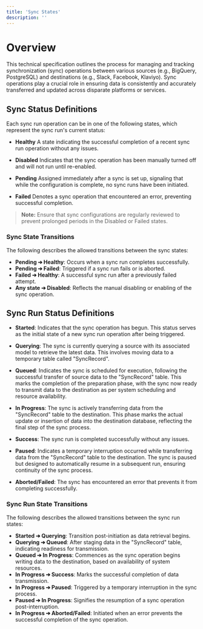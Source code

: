 ```yaml
---
title: 'Sync States'
description: ''
---
```



# Overview

This technical specification outlines the process for managing and tracking synchronization (sync) operations between various sources (e.g., BigQuery, PostgreSQL) and destinations (e.g., Slack, Facebook, Klaviyo). Sync operations play a crucial role in ensuring data is consistently and accurately transferred and updated across disparate platforms or services.

## Sync Status Definitions

Each sync run operation can be in one of the following states, which represent the sync run's current status:

- **Healthy**
  A state indicating the successful completion of a recent sync run operation without any issues.

- **Disabled**
  Indicates that the sync operation has been manually turned off and will not run until re-enabled.

- **Pending**
  Assigned immediately after a sync is set up, signaling that while the configuration is complete, no sync runs have been initiated.

- **Failed**
  Denotes a sync operation that encountered an error, preventing successful completion.


> **Note:** Ensure that sync configurations are regularly reviewed to prevent prolonged periods in the Disabled or Failed states.

### Sync State Transitions

The following describes the allowed transitions between the sync states:

- **Pending ➔ Healthy**: Occurs when a sync run completes successfully.
- **Pending ➔ Failed**: Triggered if a sync run fails or is aborted.
- **Failed ➔ Healthy**: A successful sync run after a previously failed attempt.
- **Any state ➔ Disabled**: Reflects the manual disabling or enabling of the sync operation.

## Sync Run Status Definitions

- **Started**: Indicates that the sync operation has begun. This status serves as the initial state of a new sync run operation after being triggered.

- **Querying**: The sync is currently querying a source with its associated model to retrieve the latest data. This involves moving data to a temporary table called "SyncRecord".

- **Queued**: Indicates the sync is scheduled for execution, following the successful transfer of source data to the "SyncRecord" table. This marks the completion of the preparation phase, with the sync now ready to transmit data to the destination as per system scheduling and resource availability.

- **In Progress**: The sync is actively transferring data from the "SyncRecord" table to the destination. This phase marks the actual update or insertion of data into the destination database, reflecting the final step of the sync process.

- **Success**: The sync run is completed successfully without any issues.

- **Paused**: Indicates a temporary interruption occurred while transferring data from the "SyncRecord" table to the destination. The sync is paused but designed to automatically resume in a subsequent run, ensuring continuity of the sync process.

- **Aborted/Failed**: The sync has encountered an error that prevents it from completing successfully.

### Sync Run State Transitions

The following describes the allowed transitions between the sync run states:

- **Started ➔ Querying**: Transition post-initiation as data retrieval begins.
- **Querying ➔ Queued**: After staging data in the "SyncRecord" table, indicating readiness for transmission.
- **Queued ➔ In Progress**: Commences as the sync operation begins writing data to the destination, based on availability of system resources.
- **In Progress ➔ Success**: Marks the successful completion of data transmission.
- **In Progress ➔ Paused**: Triggered by a temporary interruption in the sync process.
- **Paused ➔ In Progress**: Signifies the resumption of a sync operation post-interruption.
- **In Progress ➔ Aborted/Failed**: Initiated when an error prevents the successful completion of the sync operation.

